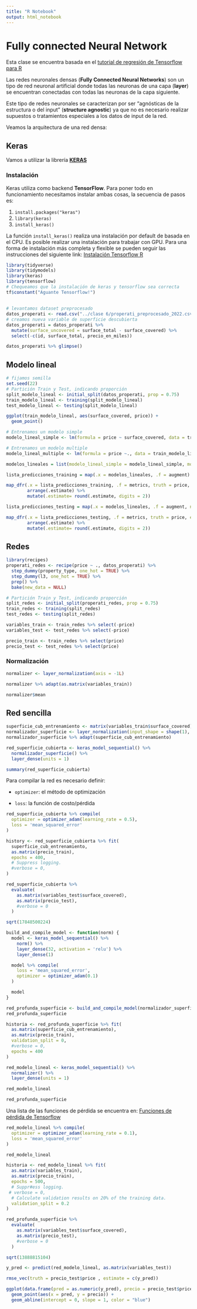 ```yaml
---
title: "R Notebook"
output: html_notebook
---
```


# Fully connected Neural Network


Esta clase se encuentra basada en el [tutorial de regresión de Tensorflow para R](https://tensorflow.rstudio.com/tutorials/keras/regression)

Las redes neuronales densas (**Fully Connected Neural Networks**) son un tipo de red neuronal artificial donde todas las neuronas de una capa (**layer**) se encuentran conectadas con todas las neuronas de la capa siguiente.

Este tipo de redes neuronales se caracterizan por ser "agnósticas de la estructura o del input" (**structure agnostic**) ya que no es necesario realizar supuestos o tratamientos especiales a los datos de input de la red.

Veamos la arquitectura de una red densa:


## Keras

Vamos a utilizar la librería [__KERAS__](https://keras.rstudio.com/)

### Instalación

Keras utiliza como backend __TensorFlow__. Para poner todo en funcionamiento necesitamos instalar ambas cosas, la secuencia de pasos es:

1. `install.packages("keras")`
2. `library(keras)`
3. `install_keras()`

La función `install_keras()` realiza una instalación por default de basada en el CPU. Es posible realizar una instalación para trabajar con  GPU.
Para una forma de instalación más completa y flexible se pueden seguir las instrucciones del siguiente link: [Instalación Tensorflow R](https://tensorflow.rstudio.com/install/index.html) 

```r
library(tidyverse)
library(tidymodels)
library(keras)
library(tensorflow)
# Chequeamos que la instalación de keras y tensorflow sea correcta
tf$constant("Aguante Tensorflow!")
```


##

```r
# levantamos dataset preprocesado
datos_properati <- read.csv("../clase 6/properati_preprocesado_2022.csv")
# creamos nueva variable de superficie descubierta
datos_properati = datos_properati %>%
  mutate(surface_uncovered = surface_total - surface_covered) %>% 
  select(-c(id, surface_total, precio_en_miles))
```

```r
datos_properati %>% glimpse()
```

## Modelo lineal

```r
# fijamos semilla
set.seed(22)
# Partición Train y Test, indicando proporción
split_modelo_lineal <- initial_split(datos_properati, prop = 0.75)
train_modelo_lineal <- training(split_modelo_lineal)
test_modelo_lineal <- testing(split_modelo_lineal)
```

```r
ggplot(train_modelo_lineal, aes(surface_covered, price)) +
  geom_point()
```


```r
# Entrenamos un modelo simple
modelo_lineal_simple <- lm(formula = price ~ surface_covered, data = train_modelo_lineal)

# Entrenamos un modelo multiple
modelo_lineal_multiple <- lm(formula = price ~., data = train_modelo_lineal)
```

```r
modelos_lineales = list(modelo_lineal_simple = modelo_lineal_simple, modelo_lineal_multiple = modelo_lineal_multiple)

lista_predicciones_training = map(.x = modelos_lineales, .f = augment) 

map_dfr(.x = lista_predicciones_training, .f = metrics, truth = price, estimate = .fitted, .id="modelo") %>%
        arrange(.estimate) %>% 
        mutate(.estimate= round(.estimate, digits = 2))
```

```r
lista_predicciones_testing = map(.x = modelos_lineales, .f = augment, newdata = test_modelo_lineal) 

map_dfr(.x = lista_predicciones_testing, .f = metrics, truth = price, estimate = .fitted, .id="modelo") %>%
        arrange(.estimate) %>% 
        mutate(.estimate= round(.estimate, digits = 2))
```


## Redes

```r
library(recipes)
properati_redes <- recipe(price ~ ., datos_properati) %>%
  step_dummy(property_type, one_hot = TRUE) %>%
  step_dummy(l3, one_hot = TRUE) %>%
  prep() %>%
  bake(new_data = NULL)
```


```r
# Partición Train y Test, indicando proporción
split_redes <- initial_split(properati_redes, prop = 0.75)
train_redes <- training(split_redes)
test_redes <- testing(split_redes)
```


```r
variables_train <- train_redes %>% select(-price)
variables_test <- test_redes %>% select(-price)

precio_train <- train_redes %>% select(price)
precio_test <- test_redes %>% select(price)
```

### Normalización

```r
normalizer <- layer_normalization(axis = -1L)

normalizer %>% adapt(as.matrix(variables_train))

normalizer$mean
```
## Red sencilla

```r
superficie_cub_entrenamiento <- matrix(variables_train$surface_covered)
normalizador_superficie <- layer_normalization(input_shape = shape(1), axis = NULL)
normalizador_superficie %>% adapt(superficie_cub_entrenamiento)
```


```r
red_superficie_cubierta <- keras_model_sequential() %>%
  normalizador_superficie() %>%
  layer_dense(units = 1)

summary(red_superficie_cubierta)
```

Para compilar la red es necesario definir:

* `optimizer`: el método de optimización

* `loss`: la función de costo/pérdida




```r
red_superficie_cubierta %>% compile(
  optimizer = optimizer_adam(learning_rate = 0.5),
  loss = 'mean_squared_error'
)
```


```r
history <- red_superficie_cubierta %>% fit(
  superficie_cub_entrenamiento,
  as.matrix(precio_train),
  epochs = 400,
  # Suppress logging.
  #verbose = 0,
)
```

```r
red_superficie_cubierta %>%
  evaluate(
    as.matrix(variables_test$surface_covered),
    as.matrix(precio_test),
    #verbose = 0
  )
```
```r
sqrt(17848500224)
```

```r
build_and_compile_model <- function(norm) {
  model <- keras_model_sequential() %>%
    norm() %>%
    layer_dense(32, activation = 'relu') %>%
    layer_dense(1)

  model %>% compile(
    loss = 'mean_squared_error',
    optimizer = optimizer_adam(0.1)
  )

  model
}
```

```r
red_profunda_superficie <- build_and_compile_model(normalizador_superficie)
red_profunda_superficie
```


```r
historia <- red_profunda_superficie %>% fit(
  as.matrix(superficie_cub_entrenamiento),
  as.matrix(precio_train),
  validation_split = 0,
  #verbose = 0,
  epochs = 400
)
```



```r
red_modelo_lineal <- keras_model_sequential() %>%
  normalizer() %>%
  layer_dense(units = 1)

red_modelo_lineal
```

```r
red_profunda_superficie
```


Una lista de las funciones de pérdida se encuentra en: [Funciones de pérdida de Tensorflow](https://tensorflow.rstudio.com/reference/keras/loss-functions.html#loss-functions-1)

```r
red_modelo_lineal %>% compile(
  optimizer = optimizer_adam(learning_rate = 0.1),
  loss = 'mean_squared_error'
)

red_modelo_lineal
```


```r
historia <- red_modelo_lineal %>% fit(
  as.matrix(variables_train),
  as.matrix(precio_train),
  epochs = 500,
  # Suppr#ess logging.
 # verbose = 0,
  # Calculate validation results on 20% of the training data.
  validation_split = 0.2
)
```


```r
red_profunda_superficie %>%
  evaluate(
    as.matrix(variables_test$surface_covered),
    as.matrix(precio_test),
    #verbose = 0
  )
```

```r
sqrt(13888815104)
```


```r
y_pred <- predict(red_modelo_lineal, as.matrix(variables_test))
```

```r
rmse_vec(truth = precio_test$price , estimate = c(y_pred))
```

```r
ggplot(data.frame(pred = as.numeric(y_pred), precio = precio_test$price)) +
  geom_point(aes(x = pred, y = precio)) +
  geom_abline(intercept = 0, slope = 1, color = "blue")
```

